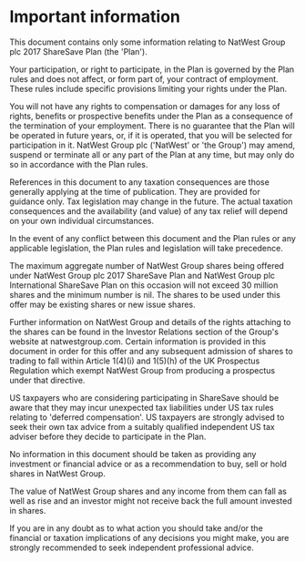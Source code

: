 # Important information

This document contains only some information relating to NatWest Group plc 2017 ShareSave Plan (the 'Plan').

Your participation, or right to participate, in the Plan is governed by the Plan rules and does not affect, or form part of, your contract of employment. These rules include specific provisions limiting your rights under the Plan.

You will not have any rights to compensation or damages for any loss of rights, benefits or prospective benefits under the Plan as a consequence of the termination of your employment. There is no guarantee that the Plan will be operated in future years, or, if it is operated, that you will be selected for participation in it. NatWest Group plc ('NatWest' or 'the Group') may amend, suspend or terminate all or any part of the Plan at any time, but may only do so in accordance with the Plan rules.

References in this document to any taxation consequences are those generally applying at the time of publication. They are provided for guidance only. Tax legislation may change in the future. The actual taxation consequences and the availability (and value) of any tax relief will depend on your own individual circumstances.

In the event of any conflict between this document and the Plan rules or any applicable legislation, the Plan rules and legislation will take precedence.

The maximum aggregate number of NatWest Group shares being offered under NatWest Group plc 2017 ShareSave Plan and NatWest Group plc International ShareSave Plan on this occasion will not exceed 30 million shares and the minimum number is nil. The shares to be used under this offer may be existing shares or new issue shares.

Further information on NatWest Group and details of the rights attaching to the shares can be found in the Investor Relations section of the Group's website at natwestgroup.com. Certain information is provided in this document in order for this offer and any subsequent admission of shares to trading to fall within Article 1(4)(i) and 1(5)(h) of the UK Prospectus Regulation which exempt NatWest Group from producing a prospectus under that directive.

US taxpayers who are considering participating in ShareSave should be aware that they may incur unexpected tax liabilities under US tax rules relating to 'deferred compensation'. US taxpayers are strongly advised to seek their own tax advice from a suitably qualified independent US tax adviser before they decide to participate in the Plan.

No information in this document should be taken as providing any investment or financial advice or as a recommendation to buy, sell or hold shares in NatWest Group.

The value of NatWest Group shares and any income from them can fall as well as rise and an investor might not receive back the full amount invested in shares.

If you are in any doubt as to what action you should take and/or the financial or taxation implications of any decisions you might make, you are strongly recommended to seek independent professional advice.
